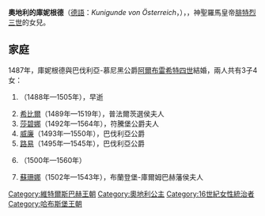 {{Multiple issues|
{{Expand language|1=en|time=2020-12-01T02:49:56+00:00}}
{{Unreferenced|time=2020-12-01T02:49:56+00:00}}
}}
{{Infobox royalty
| name        = 奧地利的庫妮根德
| image       = Kunigunde-Bavaria.JPG
| succession  = 巴伐利亞公爵夫人
| reign       = 1487年1月3日-1508年3月18日
| birth_date  = {{birth date|1465|3|16|df=y}}
| birth_place = [[維也納新城|維也納新城]]
| death_date  = {{death date and age|1520|8|6|1465|3|16|df=y}}
| death_place = [[慕尼黑|慕尼黑]]
| house       = [[哈布斯堡王朝|哈布斯堡王朝]]
| father      = [[腓特烈三世_(神圣罗马帝国)|腓特烈三世]]
| mother      = [[葡萄牙的萊昂諾爾_(1434-1467)|葡萄牙的萊昂諾爾]]
| religion    = [[羅馬天主教|羅馬天主教]]
}}

'''奧地利的庫妮根德'''（[[德語|德語]]：''Kunigunde von Österreich''，{{bd|1465年|3月16日|1520年|8月6日}}），{{le|巴伐利亞公爵夫人|List of Bavarian consorts}}，神聖羅馬皇帝[[腓特烈三世_(神圣罗马帝国)|腓特烈三世]]的女兒。

== 家庭 ==
1487年，庫妮根德與巴伐利亞-慕尼黑公爵[[阿爾布雷希特四世_(巴伐利亞)|阿爾布雷希特四世]]結婚，兩人共有3子4女：
# {{le|巴伐利亞的希多妮|Sidonie of Bavaria|希多妮}}（1488年—1505年），早逝
# [[巴伐利亞的希比爾|希比爾]]（1489年—1519年），普法爾茨選侯夫人
# [[巴伐利亞的莎碧娜|莎碧娜]]（1492年—1564年），符騰堡公爵夫人
# [[威廉四世_(巴伐利亚)|威廉]]（1493年—1550年），巴伐利亞公爵
# [[路易十世_(巴伐利亞)|路易]]（1495年—1545年），巴伐利亞公爵
# {{le|巴伐利亞的恩斯特 (1500-1560)|Ernest of Bavaria (1500–1560)|恩斯特}}（1500年—1560年）
# [[巴伐利亞的蘇珊娜|蘇珊娜]]（1502年—1543年），布蘭登堡-庫爾姆巴赫藩侯夫人

{{欧洲皇室小作品}}
[[Category:維特爾斯巴赫王朝|Category:維特爾斯巴赫王朝]]
[[Category:奧地利公主|Category:奧地利公主]]
[[Category:16世紀女性統治者|Category:16世紀女性統治者]]
[[Category:哈布斯堡王朝|Category:哈布斯堡王朝]]